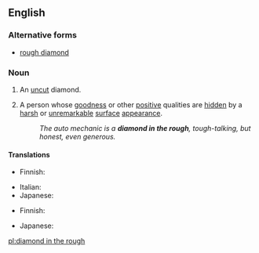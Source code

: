 ==English==

===Alternative forms===
* [[rough diamond]]

===Noun===
{{en-noun|diamonds in the rough}}

# An [[uncut]] diamond.
# {{lb|en|idiomatic}} A person whose [[goodness]] or other [[positive]] qualities are [[hidden]] by a [[harsh]] or [[unremarkable]] [[surface]] [[appearance]].
#: ''The auto mechanic is a '''diamond in the rough''', tough-talking, but honest, even generous.''

====Translations====
{{trans-top|uncut diamond}}
* Finnish: {{t|fi|raakatimantti}}
{{trans-mid}}
* Italian: {{t|it|diamante grezzo|m}}
* Japanese: {{t|ja|原石|tr=genseki}}
{{trans-bottom}}

{{trans-top|person with hidden qualities}}
* Finnish: {{t+|fi|nallekarhu}} {{qualifier|of male only}}
{{trans-mid}}
* Japanese: {{t|ja|原石|tr=genseki}}
{{trans-bottom}}

[[pl:diamond in the rough]]